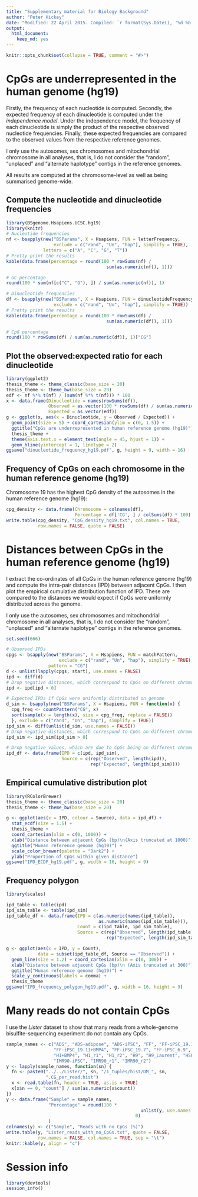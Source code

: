 ```yaml
---
title: "Supplementary material for Biology Background"
author: "Peter Hickey"
date: "Modified: 22 April 2015. Compiled: `r format(Sys.Date(), '%d %b %Y')`"
output:
  html_document:
    keep_md: yes
---
```


```r
knitr::opts_chunk$set(collapse = TRUE, comment = "#>")
```

# CpGs are underrepresented in the human genome (hg19)

Firstly, the frequency of each nucleotide is computed. Secondly, the expected frequency of each dinucleotide is computed under the _independence model_. Under the independence model, the frequency of each dinucleotide is simply the product of the respective observed nucleotide frequencies. Finally, these expected frequencies are compared to the observed values from the respective reference genomes.

I only use the autosomes, sex chromosomes and mitochondrial chromosome in all analyses, that is, I do not consider the "random", "unplaced" and "alternate haplotype" contigs in the reference genomes.

All results are computed at the chromosome-level as well as being summarised genome-wide.

## Compute the nucleotide and dinucleotide frequencies

```r
library(BSgenome.Hsapiens.UCSC.hg19)
library(knitr)
# Nucleotide frequencies
nf <- bsapply(new("BSParams", X = Hsapiens, FUN = letterFrequency,
                  exclude = c("rand", "Un", "hap"), simplify = TRUE),
              letters = c("A", "C", "G", "T"))
# Pretty print the results
kable(data.frame(percentage = round(100 * rowSums(nf) /
                                      sum(as.numeric(nf)), 1)))

# GC-percentage
round(100 * sum(nf[c("C", "G"), ]) / sum(as.numeric(nf)), 1)

# Dinucleotide frequencies
df <- bsapply(new("BSParams", X = Hsapiens, FUN = dinucleotideFrequency,
                  exclude = c("rand", "Un", "hap"), simplify = TRUE))
# Pretty print the results
kable(data.frame(percentage = round(100 * rowSums(df) /
                                      sum(as.numeric(df)), 1)))

# CpG percentage
round(100 * rowSums(df) / sum(as.numeric(df)), 1)["CG"]
```

## Plot the observed:expected ratio for each dinucleotide

```r
library(ggplot2)
thesis_theme <- theme_classic(base_size = 20)
thesis_theme <- theme_bw(base_size = 20)
edf <- nf %*% t(nf) / (sum(nf %*% t(nf))) * 100
x <- data.frame(Dinucleotide = names(rowSums(df)),
                Observed = as.vector(100 * rowSums(df) / sum(as.numeric(df))),
                Expected = as.vector(edf))
g <- ggplot(x, aes(x = Dinucleotide, y = Observed / Expected)) +
  geom_point(size = 5) + coord_cartesian(ylim = c(0, 1.5)) +
  ggtitle("CpGs are underrepresented in human reference genome (hg19)") +
  thesis_theme +
  theme(axis.text.x = element_text(angle = 45, hjust = 1)) +
  geom_hline(yintercept = 1, linetype = 2)
ggsave("dinucleotide_frequency_hg19.pdf", g, height = 9, width = 16)
```

## Frequency of CpGs on each chromosome in the human reference genome (hg19)

Chromosome 19 has the highest CpG density of the autosomes in the human reference genome (hg19):
```r
cpg_density <- data.frame(Chromosome = colnames(df), 
                          Percentage = df['CG', ] / colSums(df) * 100)
write.table(cpg_density, "CpG_density_hg19.txt", col.names = TRUE, 
            row.names = FALSE, quote = FALSE)
```

# Distances between CpGs in the human reference genome (hg19)

I extract the co-ordinates of all CpGs in the human reference genome (hg19) and compute the intra-pair distances (IPD) between adjacent CpGs. I then plot the empirical cumulative distribution function of IPD. These are compared to the distances we would expect if CpGs were uniformly distributed across the genome.

I only use the autosomes, sex chromosomes and mitochondrial chromosome in all analyses, that is, I do not consider the "random", "unplaced" and "alternate haplotype" contigs in the reference genomes.

```r
set.seed(666)

# Observed IPDs
cpgs <- bsapply(new("BSParams", X = Hsapiens, FUN = matchPattern,
                    exclude = c("rand", "Un", "hap"), simplify = TRUE),
                pattern = "CG")
d <- unlist(lapply(cpgs, start), use.names = FALSE)
ipd <- diff(d)
# Drop negative distances, which correspond to CpGs on different chromosomes
ipd <- ipd[ipd > 0]

# Expected IPDs if CpGs were uniformly distributed on genome
d_sim <- bsapply(new("BSParams", X = Hsapiens, FUN = function(x) {
  cpg_freq <- countPattern("CG", x)
  sort(sample(x = length(x), size = cpg_freq, replace = FALSE))
  }, exclude = c("rand", "Un", "hap"), simplify = TRUE))
ipd_sim <- diff(unlist(d_sim, use.names = FALSE))
# Drop negative distances, which correspond to CpGs on different chromosomes
ipd_sim <- ipd_sim[ipd_sim > 0]

# Drop negative values, which are due to CpGs being on different chromosomes
ipd_df <- data.frame(IPD = c(ipd, ipd_sim),
                     Source = c(rep("Observed", length(ipd)),
                                rep("Expected", length(ipd_sim))))
```

## Empirical cumulative distribution plot

```r
library(RColorBrewer)
thesis_theme <- theme_classic(base_size = 20)
thesis_theme <- theme_bw(base_size = 20)

g <- ggplot(aes(x = IPD, colour = Source), data = ipd_df) + 
  stat_ecdf(size = 1.5) + 
  thesis_theme +
  coord_cartesian(xlim = c(0, 1000)) +
  xlab("Distance between adjacent CpGs (bp)\n(Axis truncated at 1000)") +
  ggtitle("Human reference genome (hg19)") + 
  scale_color_brewer(palette = "Dark2") + 
  ylab("Proportion of CpGs within given distance")
ggsave("IPD_ECDF_hg19.pdf", g, width = 16, height = 9)
```

## Frequency polygon

```r
library(scales)

ipd_table <- table(ipd)
ipd_sim_table <- table(ipd_sim)
ipd_table_df <- data.frame(IPD = c(as.numeric(names(ipd_table)),
                                   as.numeric(names(ipd_sim_table))),
                           Count = c(ipd_table, ipd_sim_table),
                           Source = c(rep("Observed", length(ipd_table)),
                                      rep("Expected", length(ipd_sim_table))))

g <- ggplot(aes(x = IPD, y = Count),
            data = subset(ipd_table_df, Source == "Observed")) +
  geom_line(size = 1.2) + coord_cartesian(xlim = c(0, 300)) +
  xlab("Distance between adjacent CpGs (bp)\n (Axis truncated at 300)") +
  ggtitle("Human reference genome (hg19)") +
  scale_y_continuous(labels = comma) +
  thesis_theme
ggsave("IPD_frequency_polygon_hg19.pdf", g, width = 16, height = 9)
```

# Many reads do not contain CpGs

I use the _Lister_ dataset to show that many reads from a whole-genome bisulfite-sequencing experiment do not contain any CpGs.

```r
sample_names <- c("ADS", "ADS-adipose", "ADS-iPSC", "FF", "FF-iPSC_19.11", 
                  "FF-iPSC_19.11+BMP4", "FF-iPSC_19.7", "FF-iPSC_6.9", 
                  "H1+BMP4", "H1_r1", "H1_r2", "H9", "H9_Laurent", "HSF1", 
                  "IMR90-iPSC", "IMR90_r1", "IMR90_r2")
y <- lapply(sample_names, function(sn) {
  fn <- paste0("../../Lister/", sn, "/1_tuples/hist/DM_", sn, 
               ".CG_per_read.hist")
  x <- read.table(fn, header = TRUE, as.is = TRUE)
  x[x$n == 0, "count"] / sum(as.numeric(x$count))
})
y <- data.frame("Sample" = sample_names,
                "Percentage" = round(100 * 
                                                   unlist(y, use.names = FALSE),
                                                 0)
                )
colnames(y) <- c("Sample", "Reads with no CpGs (%)")
write.table(y, "Lister_reads_with_no_CpGs.txt", quote = FALSE, 
            row.names = FALSE, col.names = TRUE, sep = "\t")
knitr::kable(y, align = "c")
```

# Session info

```r
library(devtools)
session_info()
```

